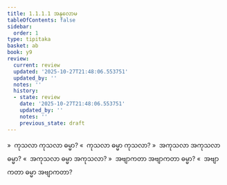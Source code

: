 ```yaml
---
title: 1.1.1.1 အနုလောမ
tableOfContents: false
sidebar:
  order: 1
type: tipitaka
basket: ab
book: y9
review:
  current: review
  updated: '2025-10-27T21:48:06.553751'
  updated_by: ''
  notes: ''
  history:
  - state: review
    date: '2025-10-27T21:48:06.553751'
    updated_by: ''
    notes: ''
    previous_state: draft
---
```



<ReviewStatus review={frontmatter.review} showDetails={true} />

<HypothesisAnnotation frontmatter={frontmatter} />

<DynamicBreadcrumb />

<Division number="1" book="y9" e="ch" v="35" p="1">

<Paragraph number="2" book="y9">
»  ကုသလာ ကုသလာ ဓမ္မာ?
</Paragraph>

<Paragraph number="3" book="y9">
«  ကုသလာ ဓမ္မာ ကုသလာ?
</Paragraph>

<Paragraph number="4" book="y9">
»  အကုသလာ အကုသလာ ဓမ္မာ?
</Paragraph>

<Paragraph number="5" book="y9">
«  အကုသလာ ဓမ္မာ အကုသလာ?
</Paragraph>

<Paragraph number="6" book="y9">
»  အဗျာကတာ အဗျာကတာ ဓမ္မာ?
</Paragraph>

<Paragraph number="7" book="y9">
«  အဗျာကတာ ဓမ္မာ အဗျာကတာ?
</Paragraph>
</Division>